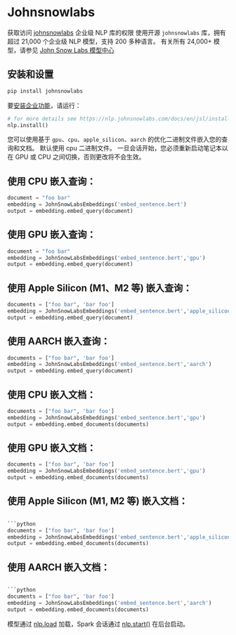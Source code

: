 # Johnsnowlabs

获取访问 [johnsnowlabs](https://www.johnsnowlabs.com/) 企业级 NLP 库的权限
使用开源 `johnsnowlabs` 库，拥有超过 21,000 个企业级 NLP 模型，支持 200 多种语言。
有关所有 24,000+ 模型，请参见 [John Snow Labs 模型中心](https://nlp.johnsnowlabs.com/models)

## 安装和设置


```bash
pip install johnsnowlabs
```

要[安装企业功能](https://nlp.johnsnowlabs.com/docs/en/jsl/install_licensed_quick)，请运行：
```python
# for more details see https://nlp.johnsnowlabs.com/docs/en/jsl/install_licensed_quick
nlp.install()
```


您可以使用基于 `gpu`、`cpu`、`apple_silicon`、`aarch` 的优化二进制文件嵌入您的查询和文档。
默认使用 cpu 二进制文件。
一旦会话开始，您必须重新启动笔记本以在 GPU 或 CPU 之间切换，否则更改将不会生效。

## 使用 CPU 嵌入查询：
```python
document = "foo bar"
embedding = JohnSnowLabsEmbeddings('embed_sentence.bert')
output = embedding.embed_query(document)
```


## 使用 GPU 嵌入查询：


```python
document = "foo bar"
embedding = JohnSnowLabsEmbeddings('embed_sentence.bert','gpu')
output = embedding.embed_query(document)
```




## 使用 Apple Silicon (M1、M2 等) 嵌入查询：

```python
documents = ["foo bar", 'bar foo']
embedding = JohnSnowLabsEmbeddings('embed_sentence.bert','apple_silicon')
output = embedding.embed_query(document)
```



## 使用 AARCH 嵌入查询：

```python
documents = ["foo bar", 'bar foo']
embedding = JohnSnowLabsEmbeddings('embed_sentence.bert','aarch')
output = embedding.embed_query(document)
```






## 使用 CPU 嵌入文档：
```python
documents = ["foo bar", 'bar foo']
embedding = JohnSnowLabsEmbeddings('embed_sentence.bert','gpu')
output = embedding.embed_documents(documents)
```



## 使用 GPU 嵌入文档：

```python
documents = ["foo bar", 'bar foo']
embedding = JohnSnowLabsEmbeddings('embed_sentence.bert','gpu')
output = embedding.embed_documents(documents)
```





## 使用 Apple Silicon (M1, M2 等) 嵌入文档：

```python

```python
documents = ["foo bar", 'bar foo']
embedding = JohnSnowLabsEmbeddings('embed_sentence.bert','apple_silicon')
output = embedding.embed_documents(documents)
```



## 使用 AARCH 嵌入文档：

```python

```python
documents = ["foo bar", 'bar foo']
embedding = JohnSnowLabsEmbeddings('embed_sentence.bert','aarch')
output = embedding.embed_documents(documents)
```




模型通过 [nlp.load](https://nlp.johnsnowlabs.com/docs/en/jsl/load_api) 加载，Spark 会话通过 [nlp.start()](https://nlp.johnsnowlabs.com/docs/en/jsl/start-a-sparksession) 在后台启动。



